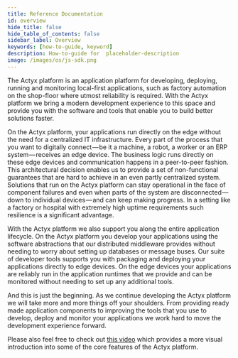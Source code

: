 ```yaml
---
title: Reference Documentation
id: overview
hide_title: false
hide_table_of_contents: false
sidebar_label: Overview
keywords: [how-to-guide, keyword]
description: How-to-guide for  placeholder-description
image: /images/os/js-sdk.png
---
```


The Actyx platform is an application platform for developing, deploying, running and monitoring local-first applications, such as factory automation on the shop-floor where utmost reliability is required.
With the Actyx platform we bring a modern development experience to this space and provide you with the software and tools that enable you to build better solutions faster.

On the Actyx platform, your applications run directly on the edge without the need for a centralized IT infrastructure.
Every part of the process that you want to digitally connect — be it a machine, a robot, a worker or an ERP system — receives an edge device.
The business logic runs directly on these edge devices and communication happens in a peer-to-peer fashion.
This architectural decision enables us to provide a set of non-functional guarantees that are hard to achieve in an even partly centralized system.
Solutions that run on the Actyx platform can stay operational in the face of component failures and even when parts of the system are disconnected — down to individual devices — and can keep making progress.
In a setting like a factory or hospital with extremely high uptime requirements such resilience is a significant advantage.

With the Actyx platform we also support you along the entire application lifecycle.
On the Actyx platform you develop your applications using the software abstractions that our distributed middleware provides without needing to worry about setting up databases or message buses.
Our suite of developer tools supports you with packaging and deploying your applications directly to edge devices.
On the edge devices your applications are reliably run in the application runtimes that we provide and can be monitored without needing to set up any additional tools.

And this is just the beginning.
As we continue developing the Actyx platform we will take more and more things off your shoulders.
From providing ready made application components to improving the tools that you use to develop, deploy and monitor your applications we work hard to move the development experience forward.

Please also feel free to check out [this video](https://www.youtube.com/watch?v=T36Gsae9woo) which provides a more visual introduction into some of the core features of the Actyx platform.
